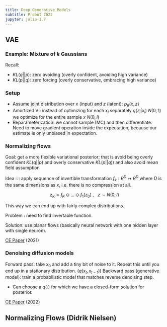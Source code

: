```yaml
---
title: Deep Generative Models
subtitle: ProbAI 2022
jupyter: julia-1.7
---
```


## VAE

### Example: Mixture of $k$ Gaussians

Recall: 

- $KL(q||p)$: zero avoiding (overly confident, avoiding high variance)
- $KL(p||q)$: zero forcing (overly conservative, embracing high variance)

### Setup

- Assume joint distribution over $x$ (input) and $z$ (latent): $p_{\theta}(x,z)$
- Amortized VI: instead of optimizing for each $x_i$ separately $q(z_i|x_i) ~ N(0,1)$ we optimize for the entire sample $x~N(0,I)$
- Reparameterization: we cannot sample (MC) and then differentiate. Need to move gradient operation inside the expectation, because our estimate is only unbiased in expectation.

### Normalizing flows

Goal: get a more flexible variational posterior; that is avoid being overly confident $KL(q||p)$ and overly conservative $KL(p||q)$) and also avoid mean field assumption

Idea 💡: apply sequence of invertible transformation $f_k:R^D\mapsto R^D$ where $D$ is the same dimensions as $x$, i.e. there is no compression at all. 

$$z_K=f_K \odot ... \odot f_1(z_0) \ ,\ \ \ z \sim N(0,I)$$

This way we can end up with fairly complex distributions.

Problem : need to find invertable function. 

Solution: use planar flows (basically neural network with one hidden layer with single neuron).

[CE Paper](https://openreview.net/forum?id=ZBR9EpEl6G4) (2021)

### Denoising diffusion models

Forward pass: take $x_0$ and add a tiny bit of noise to it. Repeat this until you end up in a stationary distribution. ($q(x_t,x_{t-1})$)
Backward pass (generative model): train a probabilistic model that matches reverse denoising step. 

- Can choose a $q(\cdot)$ for which we have a closed-form solution for posterior.

[CE Paper](https://arxiv.org/abs/2203.15636) (2022)

## Normalizing Flows (Didrik Nielsen)

